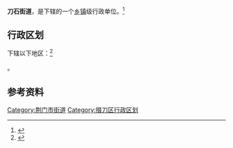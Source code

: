 {{中国乡级行政区|42/08/04/001/000}}

'''{{ruby-py|掇|-{zh-cn:duō;zh-tw:ㄉㄨㄛ;zh-hk:zyut<sup>8</sup>}-}}刀石街道'''，是{{PRC admin/fullname|42/08/04/001/000|3}}下辖的一个[[乡镇|乡镇]]级行政单位。<ref>{{PRC admin/ref sgc|{{PRC admin/parent|42/08/04/001/000}}}}</ref>

== 行政区划 ==

{{PAGENAMEBASE}}下辖以下地区：<ref>{{PRC admin/ref sgc|42/08/04/001/000}}</ref>

{{PRC admin/children|42/08/04/001/000}}。

== 参考资料 ==

{{reflist}}

{{掇刀区行政区划}}
{{湖北行政区划小作品}}

[[Category:荆门市街道|Category:荆门市街道]]
[[Category:掇刀区行政区划|Category:掇刀区行政区划]]